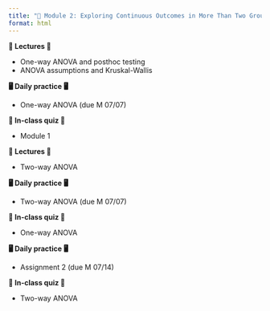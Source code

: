 ```yaml
---
title: "🐚 Module 2: Exploring Continuous Outcomes in More Than Two Groups"
format: html
---
```


::: {.callout-tip title="Tuesday, July 1, 2025" collapse="true" open="true"}


**📝 Lectures 📝** 

- One-way ANOVA and posthoc testing
- ANOVA assumptions and Kruskal-Wallis

**🖥️ Daily practice 🖥️**

- One-way ANOVA (due M 07/07)

**📃 In-class quiz 📃 ** 

- Module 1

:::

::: {.callout-tip title="Thursday, July 3, 2025" collapse="true" open="true"}

**📝 Lectures 📝** 

- Two-way ANOVA

**🖥️ Daily practice 🖥️**

- Two-way ANOVA (due M 07/07)

**📃 In-class quiz 📃 ** 

- One-way ANOVA

:::

::: {.callout-tip title="Tuesday, July 8, 2025" collapse="true" open="true"}

**🖥️ Daily practice 🖥️**

- Assignment 2 (due M 07/14)

**📃 In-class quiz 📃 ** 

- Two-way ANOVA

:::